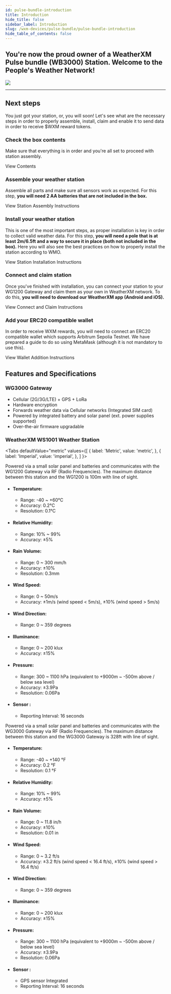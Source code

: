 ```yaml
---
id: pulse-bundle-introduction
title: Introduction
hide_title: false
sidebar_label: Introduction
slug: /wxm-devices/pulse-bundle/pulse-bundle-introduction
hide_table_of_contents: false
---
```




<h2 className="subtitle">You're now the proud owner of a WeatherXM Pulse bundle (WB3000) Station. Welcome to the People's Weather Network!</h2>

<div class="control">
   <img src={useBaseUrl("/img/wxm-devices/pulse-bundle/pulse_bundle.png")} />
</div>

<hr />

## Next steps

You just got your station, or, you will soon!
Let's see what are the necessary steps in order to properly assemble, install, claim and enable it to send data in order to receive $WXM reward tokens.

### Check the box contents

Make sure that everything is in order and you're all set to proceed with station assembly.

<Link to="/wxm-devices/pulse-bundle/pulse-contents">View Contents</Link>

### Assemble your weather station

Assemble all parts and make sure all sensors work as expected. For this step, **you will need 2 AA batteries that are not included in the box.**

<Link to="/wxm-devices/pulse-bundle/wb-3000-assemble">View Station Assembly Instructions</Link>

### Install your weather station

This is one of the most important steps, as proper installation is key in order to collect valid weather data. For this step, **you will need a pole that is at least 2m/6.5ft and a way to secure it in place (both not included in the box).** Here you will also see the best practices on how to properly install the station according to WMO.

<Link to="/wxm-devices/pulse-bundle/install-weather-station">View Station Installation Instructions</Link>

### Connect and claim station

Once you've finished with installation, you can connect your station to your WG1200 Gateway and claim them as your own in WeatherXM network. To do this, **you will need to download our WeatherXM app (<Link to="https://play.google.com/store/apps/details?id=com.weatherxm.app&hl=en&gl=US" target="blank">Android</Link> and <Link to="https://apps.apple.com/ie/app/weatherxm/id1629841929" target="blank">iOS</Link>).**

<Link to="/wxm-devices/pulse-bundle/pulse-connect-and-claim">View Connect and Claim Instructions</Link>

### Add your ERC20 compatible wallet

In order to receive WXM rewards, you will need to connect an ERC20 compatible wallet which supports Arbitrum Sepolia Testnet. We have prepared a guide to do so using MetaMask (although it is not mandatory to use this).

<Link to="/wallet/add-edit-wallet-address#how-to-create-wallet-on-metamask">View Wallet Addition Instructions</Link>


## Features and Specifications

### WG3000 Gateway

- Cellular (2G/3G/LTE) + GPS + LoRa
- Hardware encryption 
- Forwards weather data via Cellular networks (Integrated SIM card)
- Powered by integrated battery and solar panel (ext. power supplies supported)
- Over-the-air firmware upgradable

### WeatherXM WS1001 Weather Station

<Tabs
  defaultValue="metric"
  values={[
    { label: 'Metric', value: 'metric', },
    { label: 'Imperial', value: 'imperial', },
  ]
}>

<TabItem value="metric">

Powered via a small solar panel and batteries and communicates with the WG1200 Gateway via RF (Radio Frequencies).
The maximum distance between this station and the WG1200 is 100m with line of sight.
- #### Temperature:

  - Range: -40 ~ +60°C
  - Accuracy: 0.2°C
  - Resolution: 0.1°C

- #### Relative Humidity:

  - Range: 10% ~ 99%
  - Accuracy: ±5%

- #### Rain Volume:

  - Range: 0 ~ 300 mm/h
  - Accuracy: ±10%
  - Resolution: 0.3mm

- #### Wind Speed:

  - Range: 0 ~ 50m/s
  - Accuracy: ±1m/s (wind speed < 5m/s), ±10% (wind speed > 5m/s)

- #### Wind Direction:

  - Range: 0 ~ 359 degrees

- #### Illuminance:

  - Range: 0 ~ 200 klux
  - Accuracy: ±15%

- #### Pressure:

  - Range: 300 ~ 1100 hPa (equivalent to +9000m ~ -500m above / below sea level)
  - Accuracy: ±3.9Pa
  - Resolution: 0.06Pa

- #### Sensor :
  - Reporting Interval: 16 seconds

</TabItem>

<TabItem value="imperial">

Powered via a small solar panel and batteries and communicates with the WG3000 Gateway via RF (Radio Frequencies).
The maximum distance between this station and the WG3000 Gateway is 328ft with line of sight.
- #### Temperature:

  - Range: -40 ~ +140 °F
  - Accuracy: 0.2 °F
  - Resolution: 0.1 °F

- #### Relative Humidity:

  - Range: 10% ~ 99%
  - Accuracy: ±5%

- #### Rain Volume:

  - Range: 0 ~ 11.8 in/h
  - Accuracy: ±10%
  - Resolution: 0.01 in

- #### Wind Speed:

  - Range: 0 ~ 3.2 ft/s
  - Accuracy: ±3.2 ft/s (wind speed < 16.4 ft/s), ±10% (wind speed > 16.4 ft/s)

- #### Wind Direction:

  - Range: 0 ~ 359 degrees

- #### Illuminance:

  - Range: 0 ~ 200 klux
  - Accuracy: ±15%

- #### Pressure:

  - Range: 300 ~ 1100 hPa (equivalent to +9000m ~ -500m above / below sea level)
  - Accuracy: ±3.9Pa
  - Resolution: 0.06Pa

- #### Sensor :
  - GPS sensor Integrated
  - Reporting Interval: 16 seconds

</TabItem>

</Tabs>